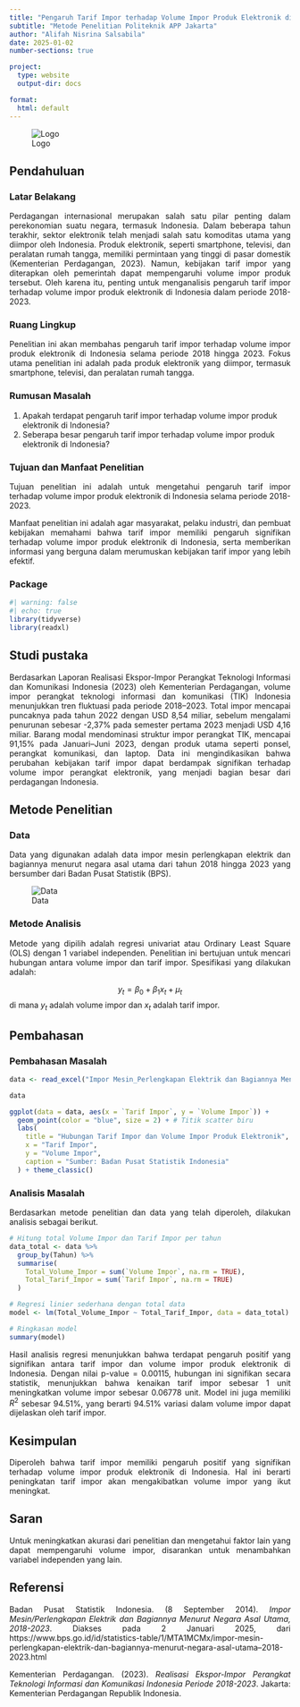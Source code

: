 ---
title: "Pengaruh Tarif Impor terhadap Volume Impor Produk Elektronik di Indonesia (2018-2023)"
subtitle: "Metode Penelitian Politeknik APP Jakarta"
author: "Alifah Nisrina Salsabila"
date: 2025-01-02
number-sections: true

project:
  type: website
  output-dir: docs

format:
  html: default
---

<style>
  p {
    text-align: justify;
  }
</style>

![Logo](logo.jpeg)

## Pendahuluan

### Latar Belakang

Perdagangan internasional merupakan salah satu pilar penting dalam perekonomian suatu negara, termasuk Indonesia. Dalam beberapa tahun terakhir, sektor elektronik telah menjadi salah satu komoditas utama yang diimpor oleh Indonesia. Produk elektronik, seperti smartphone, televisi, dan peralatan rumah tangga, memiliki permintaan yang tinggi di pasar domestik (Kementerian Perdagangan, 2023). Namun, kebijakan tarif impor yang diterapkan oleh pemerintah dapat mempengaruhi volume impor produk tersebut. Oleh karena itu, penting untuk menganalisis pengaruh tarif impor terhadap volume impor produk elektronik di Indonesia dalam periode 2018-2023.

### Ruang Lingkup

Penelitian ini akan membahas pengaruh tarif impor terhadap volume impor produk elektronik di Indonesia selama periode 2018 hingga 2023. Fokus utama penelitian ini adalah pada produk elektronik yang diimpor, termasuk smartphone, televisi, dan peralatan rumah tangga.

### Rumusan Masalah

1.  Apakah terdapat pengaruh tarif impor terhadap volume impor produk elektronik di Indonesia?
2.  Seberapa besar pengaruh tarif impor terhadap volume impor produk elektronik di Indonesia?

### Tujuan dan Manfaat Penelitian

Tujuan penelitian ini adalah untuk mengetahui pengaruh tarif impor terhadap volume impor produk elektronik di Indonesia selama periode 2018-2023.

Manfaat penelitian ini adalah agar masyarakat, pelaku industri, dan pembuat kebijakan memahami bahwa tarif impor memiliki pengaruh signifikan terhadap volume impor produk elektronik di Indonesia, serta memberikan informasi yang berguna dalam merumuskan kebijakan tarif impor yang lebih efektif.

### Package

```{r}
#| warning: false
#| echo: true
library(tidyverse)
library(readxl)
```

## Studi pustaka

Berdasarkan Laporan Realisasi Ekspor-Impor Perangkat Teknologi Informasi dan Komunikasi Indonesia (2023) oleh Kementerian Perdagangan, volume impor perangkat teknologi informasi dan komunikasi (TIK) Indonesia menunjukkan tren fluktuasi pada periode 2018--2023. Total impor mencapai puncaknya pada tahun 2022 dengan USD 8,54 miliar, sebelum mengalami penurunan sebesar -2,37% pada semester pertama 2023 menjadi USD 4,16 miliar. Barang modal mendominasi struktur impor perangkat TIK, mencapai 91,15% pada Januari--Juni 2023, dengan produk utama seperti ponsel, perangkat komunikasi, dan laptop. Data ini mengindikasikan bahwa perubahan kebijakan tarif impor dapat berdampak signifikan terhadap volume impor perangkat elektronik, yang menjadi bagian besar dari perdagangan Indonesia.

## Metode Penelitian

### Data

Data yang digunakan adalah data impor mesin perlengkapan elektrik dan bagiannya menurut negara asal utama dari tahun 2018 hingga 2023 yang bersumber dari Badan Pusat Statistik (BPS).

![Data](data.jpg)

### Metode Analisis

Metode yang dipilih adalah regresi univariat atau Ordinary Least Square (OLS) dengan 1 variabel independen. Penelitian ini bertujuan untuk mencari hubungan antara volume impor dan tarif impor. Spesifikasi yang dilakukan adalah:

$$
y_{t}=\beta_0 + \beta_1 x_t+\mu_t
$$ di mana $y_t$ adalah volume impor dan $x_t$ adalah tarif impor.

## Pembahasan

### Pembahasan Masalah


```{r}
data <- read_excel("Impor Mesin_Perlengkapan Elektrik dan Bagiannya Menurut Negara Asal Utama, 2018-2023.xlsx")

data
```

```{r}
ggplot(data = data, aes(x = `Tarif Impor`, y = `Volume Impor`)) +
  geom_point(color = "blue", size = 2) + # Titik scatter biru
  labs(
    title = "Hubungan Tarif Impor dan Volume Impor Produk Elektronik",
    x = "Tarif Impor",
    y = "Volume Impor",
    caption = "Sumber: Badan Pusat Statistik Indonesia"
  ) + theme_classic()
```

### Analisis Masalah

Berdasarkan metode penelitian dan data yang telah diperoleh, dilakukan analisis sebagai berikut.

```{r}
# Hitung total Volume Impor dan Tarif Impor per tahun
data_total <- data %>%
  group_by(Tahun) %>%
  summarise(
    Total_Volume_Impor = sum(`Volume Impor`, na.rm = TRUE),
    Total_Tarif_Impor = sum(`Tarif Impor`, na.rm = TRUE)
  )

# Regresi linier sederhana dengan total data
model <- lm(Total_Volume_Impor ~ Total_Tarif_Impor, data = data_total)

# Ringkasan model
summary(model)
```

Hasil analisis regresi menunjukkan bahwa terdapat pengaruh positif yang signifikan antara tarif impor dan volume impor produk elektronik di Indonesia. Dengan nilai p-value = 0.00115, hubungan ini signifikan secara statistik, menunjukkan bahwa kenaikan tarif impor sebesar 1 unit meningkatkan volume impor sebesar 0.06778 unit. Model ini juga memiliki $R^2$ sebesar 94.51%, yang berarti 94.51% variasi dalam volume impor dapat dijelaskan oleh tarif impor.

## Kesimpulan

Diperoleh bahwa tarif impor memiliki pengaruh positif yang signifikan terhadap volume impor produk elektronik di Indonesia. Hal ini berarti peningkatan tarif impor akan mengakibatkan volume impor yang ikut meningkat. 

## Saran

Untuk meningkatkan akurasi dari penelitian dan mengetahui faktor lain yang dapat mempengaruhi volume impor, disarankan untuk menambahkan variabel independen yang lain.

## Referensi

Badan Pusat Statistik Indonesia. (8 September 2014). _Impor Mesin/Perlengkapan Elektrik dan Bagiannya Menurut Negara Asal Utama, 2018-2023_. Diakses pada 2 Januari 2025, dari https://www.bps.go.id/id/statistics-table/1/MTA1MCMx/impor-mesin-perlengkapan-elektrik-dan-bagiannya-menurut-negara-asal-utama--2018-2023.html

Kementerian Perdagangan. (2023). _Realisasi Ekspor-Impor Perangkat Teknologi Informasi dan Komunikasi Indonesia Periode 2018-2023_. Jakarta: Kementerian Perdagangan Republik Indonesia.
